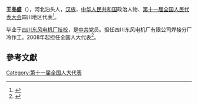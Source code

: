 '''王品盛'''（{{bd|1954年||}}），河北泊头人，[[汉族|汉族]]，[[中华人民共和国|中华人民共和国]]政治人物、[[第十一届全国人民代表大会|第十一届全国人民代表大会]]四川地区代表<ref>{{cite web|author=新华网|title=第十一届全国人大代表|url=http://news.xinhuanet.com/ziliao/2008-03/03/content_7708230.htm?node=36628|publisher=新华网|accessdate=2014-01-07|archive-date=2014-01-10|archive-url=https://web.archive.org/web/20140110211415/http://news.xinhuanet.com/ziliao/2008-03/03/content_7708230.htm?node=36628|dead-url=no}}</ref>。

毕业于[[四川东风电机厂技校|四川东风电机厂技校]]，是[[中共|中共]]党员。担任四川东风电机厂有限公司焊接分厂冷作工。2008年起担任全国人大代表<ref>{{cite news|title=全国人大代表信息-王品盛|url= http://210.82.31.1:8084/delegate/viewDelegate.action?dbid=112134|accessdate=2013-04-05|newspaper=全国人大网}}</ref>。

==參考文獻==
{{reflist}}
[[Category:第十一届全国人大代表|Category:第十一届全国人大代表]]